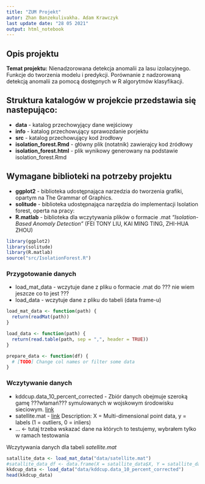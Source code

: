 ```yaml
---
title: "ZUM Projekt"
autor: Zhan Banzekulivakha. Adam Krawczyk
last update date: "28 05 2021"
output: html_notebook
---
```

## Opis projektu
**Temat projektu:** Nienadzorowana detekcja anomalii za lasu izolacyjnego. Funkcje do tworzenia modelu i predykcji. Porównanie z nadzorowaną detekcją anomalii za pomocą dostępnych w R algorytmów klasyfikacji.

## Struktura katalogów w projekcie przedstawia się nastepująco:
* **data** - katalog przechowyjący dane wejściowy
* **info** - katalog przechowujący sprawozdanie porjektu
* **src**  - katalog przechowujący kod żrodłowy
* **isolation_forest.Rmd** - główny plik (notatnik) zawierajcy kod źródłowy
* **isolation_forest.html** - plik wynikowy generowany na podstawie isolation_forest.Rmd

## Wymagane biblioteki na potrzeby projektu

* **ggplot2** - biblioteka udostępnająca narzedzia do tworzenia grafiki, opartym na The Grammar of Graphics.
* **solitude** - biblioteka udostępnająca narzędzia do implementacji Isolation forest, operta na pracy:
* **R.matlab** - biblioteka dla wczytywania plików o formacie .mat
*"Isolation-Based Anomaly Detection"* (FEI TONY LIU, KAI MING TING, ZHI-HUA ZHOU)
```r
library(ggplot2)
library(solitude)
library(R.matlab)
source("src/IsolationForest.R") 
```

### Przygotowanie danych

* load_mat_data - wczytuje dane z pliku o formacie .mat do ??? nie wiem jeszcze co to jest ???
* load_data - wczytuje dane z pliku do tabeli (data frame-u)

```r
load_mat_data <- function(path) {
  return(readMat(path))
}

load_data <- function(path) {
  return(read.table(path, sep = ",", header = TRUE))
}

prepare_data <- function(df) {
  # [TODO] Change col names or filter some data 
}
```

### Wczytywanie danych

* kddcup.data_10_percent_corrected - Zbiór danych obejmuje szeroką gamę ???włamań??? symulowanych w wojskowym środowisku sieciowym. [link](http://kdd.ics.uci.edu/databases/kddcup99/kddcup99.html)
* satellite.mat - [link](http://odds.cs.stonybrook.edu/satellite-dataset/)
  Description: X = Multi-dimensional point data, y = labels (1 = outliers, 0 = inliers)
* ... <- tutaj trzeba wskazać dane na których to testujemy, wybrałem tylko w ramach testowania

Wczytywania danych dla tabeli *satellite.mat*

```r

satallite_data <- load_mat_data("data/satellite.mat")
#satallite_data_df <- data.frame(X = satallite_data$X, Y = satallite_data$Y)
kkdcup_data <- load_data("data/kddcup.data_10_percent_corrected")
head(kkdcup_data)

```

